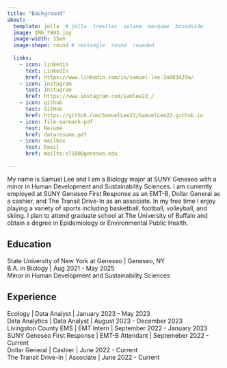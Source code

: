 ```yaml
---
title: "Background"
about:
  template: jolla  # jolla  trestles  solana  marquee  broadside
  image: IMG_7803.jpg
  image-width: 15em
  image-shape: round # rectangle  round  rounded
  
  links:
    - icon: linkedin
      text: LinkedIn
      href: https://www.linkedin.com/in/samuel-lee-3a003429a/ 
    - icon: instagram
      text: Instagram
      href: https://www.instagram.com/samlee22_/ 
    - icon: github
      text: GitHub
      href: https://github.com/SamuelLee22/SamuelLee22.github.io 
    - icon: file-earmark-pdf
      text: Resumé
      href: dataresume.pdf
    - icon: mailbox
      text: Email
      href: mailto:sl100@geneseo.edu

---
```



My name is Samuel Lee and I am a Biology major at SUNY Geneseo with a minor in Human Development and Sustainability Sciences. I am currently employed at SUNY Geneseo First Response as an EMT-B, Dollar General as a cashier, and The Transit Drive-In as an associate. In my free time I enjoy playing a variety of sports including basketball, football, volleyball, and skiing. I plan to attend graduate school at The University of Buffalo and obtain a degree in Epidemiology or Environmental Public Health.

## Education

State University of New York at Geneseo | Geneseo, NY <br>
B.A. in Biology | Aug 2021 - May 2025 <br>
Minor in Human Development and Sustainability Sciences

## Experience

Ecology | Data Analyst | January 2023 - May 2023 <br>
Data Analytics | Data Analyst | August 2023 - December 2023 <br>
Livingston County EMS | EMT Intern | September 2022 - January 2023 <br>
SUNY Geneseo First Response | EMT-B Attendant | Septemeber 2022 - Current <br>
Dollar General | Cashier | June 2022 - Current <br>
The Transit Drive-In | Associate | June 2022 - Current <br>


